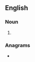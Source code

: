 ==English==

===Noun===
{{head|en|noun plural form}}

# {{plural of|cornist|lang=en}}

===Anagrams===
* {{anagrams|en|cistrons}}